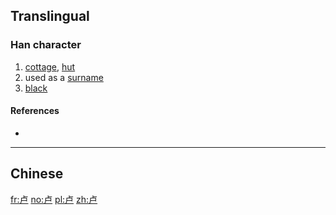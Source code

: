 {{also|盧}}
==Translingual==

===Han character===
{{Han char|rn=25|rad=卜|as=03|sn=5|four=|canj=YS|ids=⿱卜|⺊]][[尸]]}}

# [[cottage]], [[hut]]
# used as a [[surname]]
# [[black]]

====References====
* {{Han ref|kx=0158.021|hdz=10093.030|uh=5362|ud=21346}}

----
==Chinese==
{{zh-see|盧}}

[[fr:卢]]
[[no:卢]]
[[pl:卢]]
[[zh:卢]]